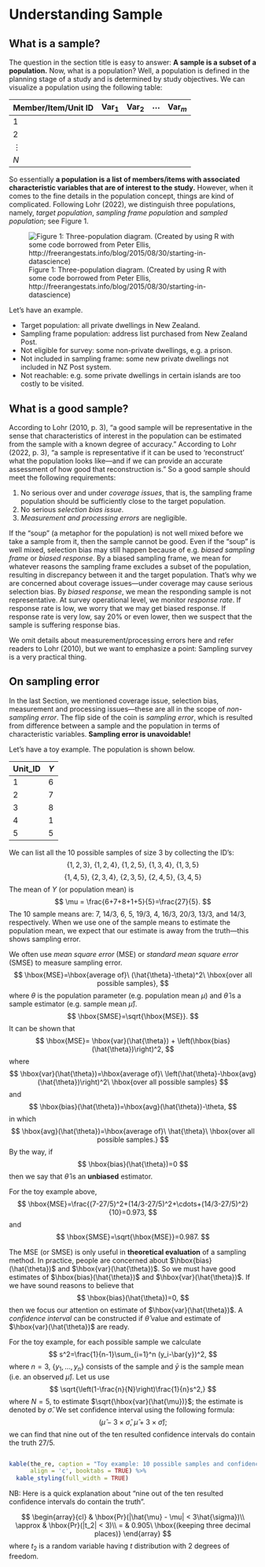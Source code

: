 # Understanding Sample {#sample}

## What is a sample?

The question in the section title is easy to answer: **A sample is a subset of a population.** Now, what is a population? Well, a population is defined in the planning stage of a study and is determined by study objectives. We can visualize a population using the following table:

Member/Item/Unit ID | Var$_1$ | Var$_2$ | $\cdots$ | Var$_m$
:---------|:-------|:-------|:----------|:-------
 1        |        |        |           |
 2        |        |        |           |
 $\vdots$ |        |        |           |
 $N$      |        |        |           |

So essentially **a population is a list of members/items with associated characteristic variables that are of interest to the study.** However, when it comes to the fine details in the population concept, things are kind of complicated. Following Lohr (2022), we distinguish three populations, namely, *target population*, *sampling frame population* and *sampled population*; see Figure 1.

![Figure 1: Three-population diagram. (Created by using R with some code borrowed from Peter Ellis, http://freerangestats.info/blog/2015/08/30/starting-in-datascience)](./figs/population_diagram.png) 

Let's have an example.

- Target population: all private dwellings in New Zealand.
- Sampling frame population: address list purchased from New Zealand Post.
- Not eligible for survey: some non-private dwellings, e.g. a prison.
- Not included in sampling frame: some new private dwellings not included in NZ Post system.
- Not reachable: e.g. some private dwellings in certain islands are too costly to be visited.


## What is a good sample?

According to Lohr (2010, p. 3), "a good sample will be representative in the sense that characteristics of interest in the population can be estimated from the sample with a known degree of accuracy." According to Lohr (2022, p. 3), "a sample is representative if it can be used to 'reconstruct' what the population looks like---and if we can provide an accurate assessment of how good that reconstruction is."
So a good sample should meet the following requirements:

1. No serious over and under *coverage issues*, that is, the sampling frame population should be sufficiently close to the target population.
1. No serious *selection bias issue*.
1. *Measurement and processing errors* are negligible. 

If the "soup" (a metaphor for the population) is not well mixed before we take a sample from it, then the sample cannot be good. Even if the "soup" is well mixed, selection bias may still happen because of e.g. *biased sampling frame* or *biased response*. By a biased sampling frame, we mean for whatever reasons the sampling frame excludes a subset of the population, resulting in discrepancy between it and the target population. That's why we are concerned about coverage issues---under coverage may cause serious selection bias. By *biased response*, we mean the responding sample is not representative. At survey operational level, we monitor *response rate*. If response rate is low, we worry that we may get biased response. If response rate is very low, say 20% or even lower, then we suspect that the sample is suffering response bias.

We omit details about measurement/processing errors here and refer readers to Lohr (2010), but we want to emphasize a point: Sampling survey is a very practical thing.


## On sampling error

In the last Section, we mentioned coverage issue, selection bias, measurement and processing issues---these are all in the scope of *non-sampling error*. The flip side of the coin is *sampling error*, which is resulted from difference between a sample and the population in terms of characteristic variables. **Sampling error is unavoidable!** 

Let's have a toy example. The population is shown below.

Unit_ID | $Y$
:-------| :------
  1| 6
  2| 7
  3| 8
  4| 1
  5| 5
  
We can list all the 10 possible samples of size 3 by collecting the ID's:
$$
\{1, 2, 3\}, \ \{1, 2, 4\}, \ \{1, 2, 5\}, \ \{1, 3, 4\}, \ \{1, 3, 5\}
$$
$$
\{1, 4, 5\}, \ \{2, 3, 4\}, \ \{2, 3, 5\}, \ \{2, 4, 5\}, \ \{3, 4, 5\}
$$
The mean of $Y$ (or population mean) is
$$
\mu = \frac{6+7+8+1+5}{5}=\frac{27}{5}.
$$
The 10 sample means are: 7, 14/3, 6, 5, 19/3, 4, 16/3, 20/3, 13/3, and 14/3, respectively. When we use one of the sample means to estimate the population mean, we expect that our estimate is away from the truth---this shows sampling error. 

We often use *mean square error* (MSE) or *standard mean square error* (SMSE) to measure sampling error.
$$
\hbox{MSE}=\hbox{average of}\ (\hat{\theta}-\theta)^2\ \hbox{over all possible samples},
$$
where $\theta$ is the population parameter (e.g. population mean $\mu$) and $\hat{\theta}$ is a sample estimator (e.g. sample mean $\hat{\mu}$).
$$
\hbox{SMSE}=\sqrt{\hbox{MSE}}.
$$
It can be shown that 
$$
\hbox{MSE}= \hbox{var}(\hat{\theta}) + \left(\hbox{bias}(\hat{\theta})\right)^2,
$$
where 
$$
\hbox{var}(\hat{\theta})=\hbox{average of}\ \left(\hat{\theta}-\hbox{avg}(\hat{\theta})\right)^2\ \hbox{over all possible samples}
$$
and
$$
\hbox{bias}(\hat{\theta})=\hbox{avg}(\hat{\theta})-\theta,
$$
in which 
$$
\hbox{avg}(\hat{\theta})=\hbox{average of}\ \hat{\theta}\ \hbox{over all possible samples.}
$$
By the way, if
$$
\hbox{bias}(\hat{\theta})=0
$$
then we say that $\hat{\theta}$ is an **unbiased** estimator.

For the toy example above, 
$$
\hbox{MSE}=\frac{(7-27/5)^2+(14/3-27/5)^2+\cdots+(14/3-27/5)^2}{10}=0.973,
$$
and 
$$
\hbox{SMSE}=\sqrt{\hbox{MSE}}=0.987.
$$

The MSE (or SMSE) is only useful in **theoretical evaluation** of a sampling method. In practice, people are concerned about $\hbox{bias}(\hat{\theta})$ and $\hbox{var}(\hat{\theta})$. So we must have good estimates of $\hbox{bias}(\hat{\theta})$ and $\hbox{var}(\hat{\theta})$. If we have sound reasons to believe that 
$$
\hbox{bias}(\hat{\theta})=0,
$$
then we focus our attention on estimate of $\hbox{var}(\hat{\theta})$. A *confidence interval* can be constructed if $\hat{\theta}$ value and estimate of $\hbox{var}(\hat{\theta})$ are ready.

For the toy example, for each possible sample we calculate
$$
s^2=\frac{1}{n-1}\sum_{i=1}^n (y_i-\bar{y})^2,
$$
where $n=3$, $\{y_1, \ldots, y_n\}$ consists of the sample and $\bar{y}$ is the sample mean (i.e. an observed $\hat{\mu}$).
Let us use 
$$
\sqrt{\left(1-\frac{n}{N}\right)\frac{1}{n}s^2,}
$$
where $N=5$, to estimate $\sqrt{\hbox{var}(\hat{\mu})}$; the estimate is denoted by $\hat{\sigma}$. We set confidence interval using the following formula:
$$
(\hat{\mu} - 3\times \hat{\sigma},\  \hat{\mu} + 3\times \hat{\sigma});
$$
we can find that nine out of the ten resulted confidence intervals do contain the truth $27/5$. 

```r
```

```r
kable(the_re, caption = "Toy example: 10 possible samples and confidence intervals.",
      align = 'c', booktabs = TRUE) %>%
  kable_styling(full_width = TRUE)  

```

NB: Here is a quick explanation about "nine out of the ten resulted confidence intervals do contain the truth".

$$
\begin{array}{cl}
& \hbox{Pr}(|\hat{\mu} - \mu| < 3\hat{\sigma})\\
\approx & \hbox{Pr}(|t_2| < 3)\\
= & 0.905\ \hbox{(keeping three decimal places)}
\end{array}
$$
where $t_2$ is a random variable having $t$ distribution with 2 degrees of freedom.

<!-- ## Why take a sample? -->

<!-- A quick answer is: -->

<!-- - We want to save costs (such as money and time). -->
<!-- - In some situations, e.g. *blood testing*, we must take a sample rather than do a **census.** -->
<!-- - "Estimates based on sample surveys are often more accurate than those based on a census because investigators can be more careful when collecting data." (Lohr, 2019) -->